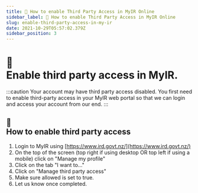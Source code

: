 ```yaml
---
title: 🤝 How to enable Third Party Access in MyIR Online 
sidebar_label: 🤝 How to enable Third Party Access in MyIR Online  
slug: enable-third-party-access-in-my-ir
date: 2021-10-29T05:57:02.379Z
sidebar_position: 3
---
```

# <div className="emoji">🤝</div> Enable third party access in MyIR. 


:::caution
Your account may have third party access disabled. You first need to enable third-party access in your MyIR web portal so that we can login and access your account from our end. 
:::


## <div className="emoji">📃</div> How to enable third party access

1. Login to MyIR using [https://www.ird.govt.nz/](https://www.ird.govt.nz/)
2. On the top of the screen (top right if using desktop OR top left if using a mobile) click on "Manage my profile"
3. Click on the tab "I want to..."
4. Click on "Manage third party access"
5. Make sure allowed is set to true.
6. Let us know once completed.

<Disclaimer />